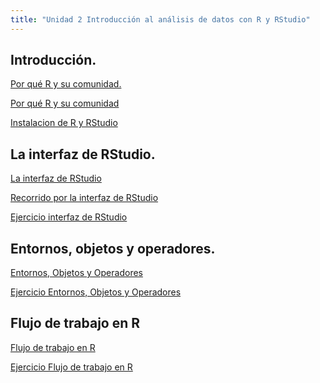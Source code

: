 ```yaml
---
title: "Unidad 2 Introducción al análisis de datos con R y RStudio"
---
```


## Introducción.

::: slide-deck
::: slides
[Por qué R y su comunidad.](materiales/slides/comunidad_r.qmd)
:::

::: video
[Por qué R y su comunidad](https://youtu.be/VnvrYvzZxM8)
:::

::: slides
[Instalacion de R y RStudio](materiales/slides/Instalacion_r.qmd)
:::
:::

## La interfaz de RStudio.

::: slide-deck
::: slides
[La interfaz de RStudio](materiales/slides/interfaz_RStudio.qmd)
:::

::: video
[Recorrido por la interfaz de RStudio](https://www.youtube.com/watch?app=desktop&v=-h0F6fIHtWM&t=66s&ab_channel=HanselOchoaMontero)
:::
:::

::: application-exercise
[Ejercicio interfaz de RStudio](materiales/excercise/ejercicio_interfaz.qmd)
:::

## Entornos, objetos y operadores.

::: slide-deck
::: slides
[Entornos, Objetos y Operadores](materiales/slides/entorno_objetos_operadores.qmd)
:::
:::

::: application-exercise
[Ejercicio Entornos, Objetos y Operadores](materiales/excercise/ejercicio_entornos_operadores.r)
:::

## Flujo de trabajo en R

::: slide-deck
::: slides
[Flujo de trabajo en R](materiales/slides/flujo_de_trabajo.qmd)
:::
:::

::: application-exercise
[Ejercicio Flujo de trabajo en R](materiales/excercise/ejercicio_flujo_trabajo.r)
:::
